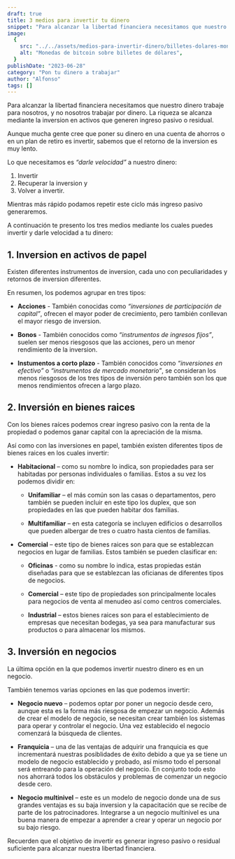 ```yaml
---
draft: true
title: 3 medios para invertir tu dinero
snippet: "Para alcanzar la libertad financiera necesitamos que nuestro dinero trabaje para nosotros, y no nosotros trabajar por dinero. La riqueza se alcanza mediante la inversion en activos que generen ingreso pasivo o residual."
image:
  {
    src: "../../assets/medios-para-invertir-dinero/billetes-dolares-monedas-bitcoin.jpg",
    alt: "Monedas de bitcoin sobre billetes de dólares",
  }
publishDate: "2023-06-28"
category: "Pon tu dinero a trabajar"
author: "Alfonso"
tags: []
---
```


Para alcanzar la libertad financiera necesitamos que nuestro dinero trabaje para nosotros, y no nosotros trabajar por dinero. La riqueza se alcanza mediante la inversion en activos que generen ingreso pasivo o residual.

Aunque mucha gente cree que poner su dinero en una cuenta de ahorros o en un plan de retiro es invertir, sabemos que el retorno de la inversion es muy lento.

Lo que necesitamos es _“darle velocidad”_ a nuestro dinero:

1. Invertir
2. Recuperar la inversion y
3. Volver a invertir.

Mientras más rápido podamos repetir este ciclo más ingreso pasivo generaremos.

A continuación te presento los tres medios mediante los cuales puedes invertir y darle velocidad a tu dinero:

## 1. Inversion en activos de papel

Existen diferentes instrumentos de inversion, cada uno con peculiaridades y retornos de inversion diferentes.

En resumen, los podemos agrupar en tres tipos:

- **Acciones** - También conocidas como _“inversiones de participación de capital”_, ofrecen el mayor poder de crecimiento, pero también conllevan el mayor riesgo de inversion.

- **Bonos** - También conocidos como _“instrumentos de ingresos fijos”_, suelen ser menos riesgosos que las acciones, pero un menor rendimiento de la inversion.

- **Instumentos a corto plazo** - También conocidos como _“inversiones en efectivo”_ o _“instrumentos de mercado monetario”_, se consideran los menos riesgosos de los tres tipos de inversión pero también son los que menos rendimientos ofrecen a largo plazo.

## 2. Inversión en bienes raices

Con los bienes raíces podemos crear ingreso pasivo con la renta de la propiedad o podemos ganar capital con la apreciación de la misma.

Así como con las inversiones en papel, también existen diferentes tipos de bienes raices en los cuales invertir:

- **Habitacional** – como su nombre lo indica, son propiedades para ser habitadas por personas individuales o familias. Estos a su vez los podemos dividir en:

  - **Unifamiliar** – el más común son las casas o departamentos, pero también se pueden incluir en este tipo los duplex, que son propiedades en las que pueden habitar dos familias.

  - **Multifamiliar** – en esta categoría se incluyen edificios o desarrollos que pueden albergar de tres o cuatro hasta cientos de familias.

- **Comercial** – este tipo de bienes raices son para que se establezcan negocios en lugar de familias. Estos también se pueden clasificar en:

  - **Oficinas** - como su nombre lo indica, estas propiedas están diseñadas para que se establezcan las oficianas de diferentes tipos de negocios.

  - **Comercial** – este tipo de propiedades son principalmente locales para negocios de venta al menudeo así como centros comerciales.

  - **Industrial** – estos bienes raices son para el establecimiento de empresas que necesitan bodegas, ya sea para manufacturar sus productos o para almacenar los mismos.

## 3. Inversión en negocios

La última opción en la que podemos invertir nuestro dinero es en un negocio.

También tenemos varias opciones en las que podemos invertir:

- **Negocio nuevo** – podemos optar por poner un negocio desde cero, aunque esta es la forma más riesgosa de empezar un negocio. Además de crear el modelo de negocio, se necesitan crear también los sistemas para operar y controlar el negocio. Una vez establecido el negocio comenzará la búsqueda de clientes.

- **Franquicia** – una de las ventajas de adquirir una franquicia es que incrementará nuestras posiblidades de éxito debido a que ya se tiene un modelo de negocio establecido y probado, así mismo todo el personal será entreando para la operación del negocio. En conjunto todo esto nos ahorrará todos los obstáculos y problemas de comenzar un negocio desde cero.

- **Negocio multinivel** – este es un modelo de negocio donde una de sus grandes ventajas es su baja inversion y la capacitación que se recibe de parte de los patrocinadores. Integrarse a un negocio multinivel es una buena manera de empezar a aprender a crear y operar un negocio por su bajo riesgo.

Recuerden que el objetivo de invertir es generar ingreso pasivo o residual suficiente para alcanzar nuestra libertad financiera.
